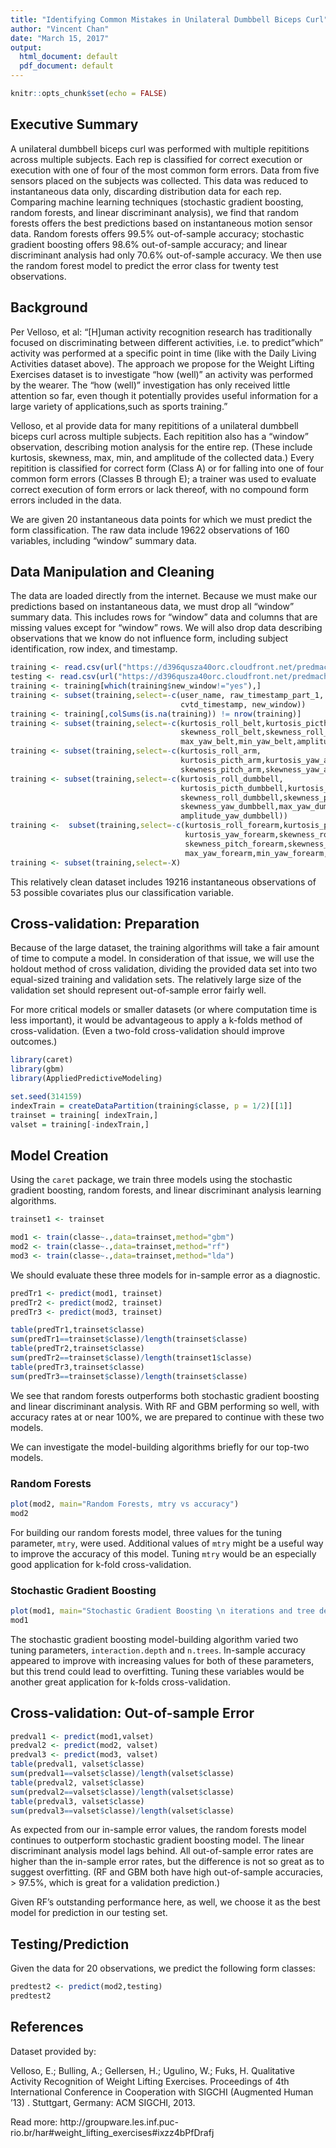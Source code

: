 ```yaml
---
title: "Identifying Common Mistakes in Unilateral Dumbbell Biceps Curl"
author: "Vincent Chan"
date: "March 15, 2017"
output:
  html_document: default
  pdf_document: default
---
```


```r
knitr::opts_chunk$set(echo = FALSE)
```

## Executive Summary

A unilateral dumbbell biceps curl was performed with multiple repititions across multiple subjects. Each rep is classified for correct execution or execution with one of four of the most common form errors. Data from five sensors placed on the subjects was collected. This data was reduced to instantaneous data only, discarding distribution data for each rep. Comparing machine learning techniques (stochastic gradient boosting, random forests, and linear discriminant analysis), we find that random forests offers the best predictions based on instantaneous motion sensor data. Random forests offers 99.5% out-of-sample accuracy; stochastic gradient boosting offers 98.6% out-of-sample accuracy; and linear discriminant analysis had only 70.6% out-of-sample accuracy. We then use the random forest model to predict the error class for twenty test observations.

## Background

Per Velloso, et al:
"[H]uman activity recognition research has traditionally focused on discriminating between different activities, i.e. to predict "which" activity was performed at a specific point in time (like with the Daily Living Activities dataset above). The approach we propose for the Weight Lifting Exercises dataset is to investigate "how (well)" an activity was performed by the wearer. The "how (well)" investigation has only received little attention so far, even though it potentially provides useful information for a large variety of applications,such as sports training."

Velloso, et al provide data for many repititions of a unilateral dumbbell biceps curl across multiple subjects. Each repitition also has a "window" observation, describing motion analysis for the entire rep. (These include kurtosis, skewness, max, min, and amplitude of the collected data.) Every repitition is classified for correct form (Class A) or for falling into one of four common form errors (Classes B through E); a trainer was used to evaluate correct execution of form errors or lack thereof, with no compound form errors included in the data.

We are given 20 instantaneous data points for which we must predict the form classification. The raw data include 19622 observations of 160 variables, including "window" summary data.

## Data Manipulation and Cleaning

The data are loaded directly from the internet. Because we must make our predictions based on instantaneous data, we must drop all "window" summary data. This includes rows for "window" data and columns that are missing values except for "window" rows. We will also drop data describing observations that we know do not influence form, including subject identification, row index, and timestamp.

```r
training <- read.csv(url("https://d396qusza40orc.cloudfront.net/predmachlearn/pml-training.csv"))
testing <- read.csv(url("https://d396qusza40orc.cloudfront.net/predmachlearn/pml-testing.csv"))
training <- training[which(training$new_window!="yes"),]
training <- subset(training,select=-c(user_name, raw_timestamp_part_1, raw_timestamp_part_2,
                                      cvtd_timestamp, new_window))
training <- training[,colSums(is.na(training)) != nrow(training)]
training <- subset(training,select=-c(kurtosis_roll_belt,kurtosis_picth_belt,kurtosis_yaw_belt,
                                      skewness_roll_belt,skewness_roll_belt.1,skewness_yaw_belt,
                                      max_yaw_belt,min_yaw_belt,amplitude_yaw_belt))
training <- subset(training,select=-c(kurtosis_roll_arm,
                                      kurtosis_picth_arm,kurtosis_yaw_arm,skewness_roll_arm,
                                      skewness_pitch_arm,skewness_yaw_arm))
training <- subset(training,select=-c(kurtosis_roll_dumbbell,
                                      kurtosis_picth_dumbbell,kurtosis_yaw_dumbbell,
                                      skewness_roll_dumbbell,skewness_pitch_dumbbell,
                                      skewness_yaw_dumbbell,max_yaw_dumbbell,min_yaw_dumbbell,
                                      amplitude_yaw_dumbbell))
training <-  subset(training,select=-c(kurtosis_roll_forearm,kurtosis_picth_forearm,
                                       kurtosis_yaw_forearm,skewness_roll_forearm,
                                       skewness_pitch_forearm,skewness_yaw_forearm,
                                       max_yaw_forearm,min_yaw_forearm, amplitude_yaw_forearm))
training <- subset(training,select=-X)
```

This relatively clean dataset includes 19216 instantaneous observations of 53 possible covariates plus our classification variable.

## Cross-validation: Preparation

Because of the large dataset, the training algorithms will take a fair amount of time to compute a model. In consideration of that issue, we will use the holdout method of cross validation, dividing the provided data set into two equal-sized training and validation sets. The relatively large size of the validation set should represent out-of-sample error fairly well.

For more critical models or smaller datasets (or where computation time is less important), it would be advantageous to apply a k-folds method of cross-validation. (Even a two-fold cross-validation should improve outcomes.)

```r
library(caret)
library(gbm)
library(AppliedPredictiveModeling)

set.seed(314159)
indexTrain = createDataPartition(training$classe, p = 1/2)[[1]]
trainset = training[ indexTrain,]
valset = training[-indexTrain,]
```

## Model Creation 

Using the `caret` package, we train three models using the stochastic gradient boosting, random forests, and linear discriminant analysis learning algorithms.

```r
trainset1 <- trainset
```

```r
mod1 <- train(classe~.,data=trainset,method="gbm")
mod2 <- train(classe~.,data=trainset,method="rf")
mod3 <- train(classe~.,data=trainset,method="lda")
```

We should evaluate these three models for in-sample error as a diagnostic.

```r
predTr1 <- predict(mod1, trainset)
predTr2 <- predict(mod2, trainset)
predTr3 <- predict(mod3, trainset)
```
```r
table(predTr1,trainset$classe)
sum(predTr1==trainset$classe)/length(trainset$classe)
table(predTr2,trainset$classe)
sum(predTr2==trainset$classe)/length(trainset1$classe)
table(predTr3,trainset$classe)
sum(predTr3==trainset$classe)/length(trainset$classe)
```

We see that random forests outperforms both stochastic gradient boosting and linear discriminant analysis. With RF and GBM performing so well, with accuracy rates at or near 100%, we are prepared to continue with these two models.

We can investigate the model-building algorithms briefly for our top-two models.

### Random Forests

```r
plot(mod2, main="Random Forests, mtry vs accuracy")
mod2
```

For building our random forests model, three values for the tuning parameter, `mtry`, were used. Additional values of `mtry` might be a useful way to improve the accuracy of this model. Tuning `mtry` would be an especially good application for k-fold cross-validation.

### Stochastic Gradient Boosting

```r
plot(mod1, main="Stochastic Gradient Boosting \n iterations and tree depth vs accuracy")
mod1
```

The stochastic gradient boosting model-building algorithm varied two tuning parameters, `interaction.depth` and `n.trees`. In-sample accuracy appeared to improve with increasing values for both of these parameters, but this trend could lead to overfitting. Tuning these variables would be another great application for k-folds cross-validation.


## Cross-validation: Out-of-sample Error

```r
predval1 <- predict(mod1,valset)
predval2 <- predict(mod2, valset)
predval3 <- predict(mod3, valset)
table(predval1, valset$classe)
sum(predval1==valset$classe)/length(valset$classe)
table(predval2, valset$classe)
sum(predval2==valset$classe)/length(valset$classe)
table(predval3, valset$classe)
sum(predval3==valset$classe)/length(valset$classe)
```

As expected from our in-sample error values, the random forests model continues to outperform stochastic gradient boosting model. The linear discriminant analysis model lags behind. All out-of-sample error rates are higher than the in-sample error rates, but the difference is not so great as to suggest overfitting. (RF and GBM both have high out-of-sample accuracies, > 97.5%, which is great for a validation prediction.)

Given RF's outstanding performance here, as well, we choose it as the best model for prediction in our testing set.

## Testing/Prediction


Given the data for 20 observations, we predict the following form classes:

```r
predtest2 <- predict(mod2,testing)
predtest2
```


## References

Dataset provided by:

Velloso, E.; Bulling, A.; Gellersen, H.; Ugulino, W.; Fuks, H. Qualitative Activity Recognition of Weight Lifting Exercises. Proceedings of 4th International Conference in Cooperation with SIGCHI (Augmented Human '13) . Stuttgart, Germany: ACM SIGCHI, 2013.

Read more: http://groupware.les.inf.puc-rio.br/har#weight_lifting_exercises#ixzz4bPfDrafj
